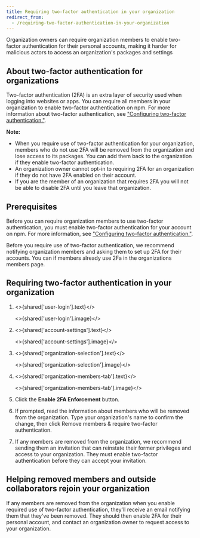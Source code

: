```yaml
---
title: Requiring two-factor authentication in your organization
redirect_from:
  - /requiring-two-factor-authentication-in-your-organization
---
```


Organization owners can require organization members to enable two-factor authentication for their personal accounts, making it harder for malicious actors to access an organization's packages and settings

## About two-factor authentication for organizations

Two-factor authentication (2FA) is an extra layer of security used when logging into websites or apps. You can require all members in your organization to enable two-factor authentication on npm. For more information about two-factor authentication, see ["Configuring two-factor authentication."][configure-2fa].

<Note>

**Note:**
  * When you require use of two-factor authentication for your organization, members who do not use 2FA will be removed from the organization and lose access to its packages. You can add them back to the organization if they enable two-factor authentication.
  * An organization owner cannot opt-in to requiring 2FA for an organization if they do not have 2FA enabled on their account.
  * If you are the member of an organization that requires 2FA you will not be able to disable 2FA until you leave that organization.

</Note>

## Prerequisites

Before you can require organization members to use two-factor authentication, you must enable two-factor authentication for your account on npm. For more information, see ["Configuring two-factor authentication."][configure-2fa].

Before you require use of two-factor authentication, we recommend notifying organization members and asking them to set up 2FA for their accounts. You can if members already use 2Fa in the organizations members page.

## Requiring two-factor authentication in your organization


1. <>{shared['user-login'].text}</>

   <>{shared['user-login'].image}</>

2. <>{shared['account-settings'].text}</>

   <>{shared['account-settings'].image}</>

3. <>{shared['organization-selection'].text}</>

   <>{shared['organization-selection'].image}</>

4. <>{shared['organization-members-tab'].text}</>

   <>{shared['organization-members-tab'].image}</>

5. Click the **Enable 2FA Enforcement** button.

   <Screenshot src="/organizations/requiring-two-factor-authentication-in-your-organization/enable-2fa.png" alt="Screenshot of the enforce 2fa button" />

6. If prompted, read the information about members who will be removed from the organization. Type your organization's name to confirm the change, then click Remove members & require two-factor authentication.

   <Screenshot src="/organizations/requiring-two-factor-authentication-in-your-organization/removal-confirmation.png" alt="Screenshot of the removal confirmation prompt" />

7. If any members are removed from the organization, we recommend sending them an invitation that can reinstate their former privileges and access to your organization. They must enable two-factor authentication before they can accept your invitation.

## Helping removed members and outside collaborators rejoin your organization

If any members are removed from the organization when you enable required use of two-factor authentication, they'll receive an email notifying them that they've been removed. They should then enable 2FA for their personal account, and contact an organization owner to request access to your organization.

[configure-2fa]: configuring-two-factor-authentication
